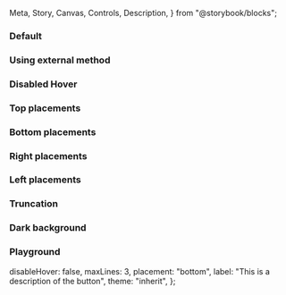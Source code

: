   Meta,
  Story,
  Canvas,
  Controls,
  Description,
} from "@storybook/blocks";

<Meta of={IcTooltipStories} />

<Description markdown={readme} />

### Default

<Canvas>
  <Story of={IcTooltipStories.Default} />
</Canvas>

### Using external method

<Canvas>
  <Story of={IcTooltipStories.UsingExternalMethod} />
</Canvas>

### Disabled Hover

<Canvas>
  <Story of={IcTooltipStories.DisabledHover} />
</Canvas>

### Top placements

<Canvas>
  <Story of={IcTooltipStories.TopPlacements} />
</Canvas>

### Bottom placements

<Canvas>
  <Story of={IcTooltipStories.BottomPlacements} />
</Canvas>

### Right placements

<Canvas>
  <Story of={IcTooltipStories.RightPlacements} />
</Canvas>

### Left placements

<Canvas>
  <Story of={IcTooltipStories.LeftPlacements} />
</Canvas>

### Truncation

<Canvas>
  <Story of={IcTooltipStories.Truncation} />
</Canvas>

### Dark background

<Canvas>
  <Story of={IcTooltipStories.DarkBackground} />
</Canvas>

### Playground

  disableHover: false,
  maxLines: 3,
  placement: "bottom",
  label: "This is a description of the button",
  theme: "inherit",
};

<Canvas>
  <Story of={IcTooltipStories.Playground} />
</Canvas>
